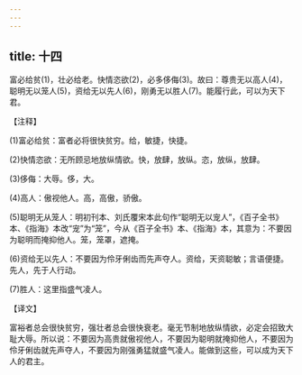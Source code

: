 ```yaml
---
---
---
```

title: 十四
---



富必给贫(1)，壮必给老。快情恣欲(2)，必多侈侮(3)。故曰：尊贵无以高人(4)，聪明无以笼人(5)，资给无以先人(6)，刚勇无以胜人(7)。能履行此，可以为天下君。

【注释】

(1)富必给贫：富者必将很快贫穷。给，敏捷，快捷。

(2)快情恣欲：无所顾忌地放纵情欲。快，放肆，放纵。恣，放纵，放肆。

(3)侈侮：大辱。侈，大。

(4)高人：傲视他人。高，高傲，骄傲。

(5)聪明无从笼人：明初刊本、刘氏覆宋本此句作“聪明无以宠人”，《百子全书》本、《指海》本改“宠”为“笼”，今从《百子全书》本、《指海》本，其意为：不要因为聪明而掩抑他人。笼，笼罩，遮掩。

(6)资给无以先人：不要因为伶牙俐齿而先声夺人。资给，天资聪敏；言语便捷。先人，先于人行动。

(7)胜人：这里指盛气凌人。

【译文】

富裕者总会很快贫穷，强壮者总会很快衰老。毫无节制地放纵情欲，必定会招致大耻大辱。所以说：不要因为高贵就傲视他人，不要因为聪明就掩抑他人，不要因为伶牙俐齿就先声夺人，不要因为刚强勇猛就盛气凌人。能做到这些，可以成为天下人的君主。